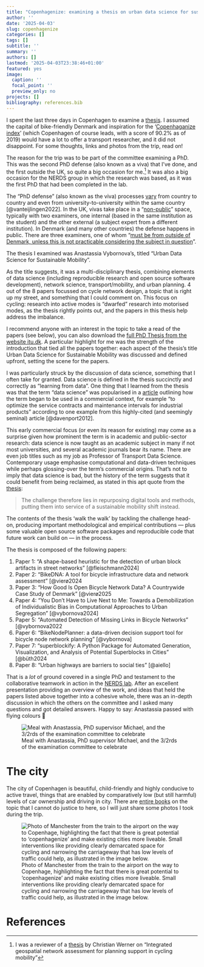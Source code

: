 ```yaml
---
title: "Copenhagenize: examining a thesis on urban data science for sustainable mobility and developing bike/research networks"
author: ''
date: '2025-04-03'
slug: copenhagenize
categories: []
tags: []
subtitle: ''
summary: ''
authors: []
lastmod: '2025-04-03T23:38:46+01:00'
featured: yes
image:
  caption: ''
  focal_point: ''
  preview_only: no
projects: []
bibliography: references.bib
---
```


I spent the last three days in Copenhagen to examine a [thesis](https://en.itu.dk/Research/PhD-Programme/PhD-Defences/PhD-Defences-2025/March/Anastassia-Vybornova).
I assumed the capital of bike-friendly Denmark and inspiration for the '[Copenhaganize index](https://copenhagenizeindex.eu/)' (which Copenhagen of course leads, with a score of 90.2% as of 2019) would have a lot to offer a transport researcher, and it did not disappoint.
For some thoughts, links and photos from the trip, read on!

The reason for the trip was to be part of the committee examining a PhD.
This was the second PhD defense (also known as a viva) that I've done, and the first outside the UK, so quite a big occasion for me.[^1]
It was also a big occasion for the NERDS group in which the research was based, as it was the first PhD that had been completed in the lab.

[^1]: I was a reviewer of a [thesis](https://bsky.app/profile/robinlovelace.bsky.social/post/3llxvrb652c2e) by Christian Werner on "Integrated geospatial network assessment for planning support in cycling mobility"

The "PhD defense" (also known as the viva) processes [vary](https://eprints.bournemouth.ac.uk/37508/7/624-Article%20Text-966-1-10-20230112.pdf) from country to country and even from university-to-university within the same country [@vanteijlingen2022].
In the UK, vivas take place in a "[non-public](https://vitae.ac.uk/resource/working-in-research/doctoral-research/the-viva/)" space, typically with two examiners, one internal (based in the same institution as the student) and the other external (a subject expert from a different institution).
In Denmark (and many other countries) the defense happens in public.
There are three examiners, one of whom "[must be from outside of Denmark, unless this is not practicable considering the subject in question](https://www.dtu.dk/english/-/media/dtudk/uddannelse/phd-udannelse/dokumenter/dtus-rules-for-the-phd-programme-may-2023.pdf)".

The thesis I examined was Anastassia Vybornova's, titled "Urban Data Science for Sustainable Mobility".

As the title suggests, it was a multi-disciplinary thesis, combining elements of data science (including reproducible research and open source software development), network science, transport/mobility, and urban planning.
4 out of the 8 papers focussed on cycle network design, a topic that is right up my street, and something that I could comment on.
This focus on cycling: research into active modes is "dwarfed" research into motorised modes, as the thesis rightly points out, and the papers in this thesis help address the imbalance.

I recommend anyone with an interest in the topic to take a read of the papers (see below), you can also download the [full PhD Thesis from the website itu.dk](https://en.itu.dk/Research/PhD-Programme/PhD-Defences/PhD-Defences-2025/March/Anastassia-Vybornova).
A particular highlight for me was the strength of the introduction that tied all the papers together: each aspect of the thesis's title Urban Data Science for Sustainable Mobility was discussed and defined upfront, setting the scene for the papers.

I was particularly struck by the discussion of data science, something that I often take for granted.
Data science is defined in the thesis succinctly and correctly as "learning from data".
One thing that I learned from the thesis was that the term "data science" was popularised in a [article](https://hbr.org/2012/10/data-scientist-the-sexiest-job-of-the-21st-century) outlining how the term began to be used in a commercial context, for example "to optimize the service contracts and maintenance intervals for industrial products" according to one example from this highly-cited (and seemingly seminal) article [@davenport2012].

This early commercial focus (or even its reason for existing) may come as a surprise given how prominent the term is in academic and public-sector research: data science is now taught as an academic subject in many if not most universities, and several academic journals bear its name.
There are even job titles such as my job as Professor of Transport Data Science.
Contemporary usage emphasise computational and data-driven techniques while perhaps glossing-over the term's commercial origins.
That's not to imply that data science is bad, but the history of the term suggests that it could benefit from being reclaimed, as stated in this apt quote from the [thesis](Trip to Copenhagen to examine a thesis on urban data science for sustainable mobility and to explore and develop bike and collaborative research networks):

> The challenge therefore lies in repurposing digital tools and methods, putting them into service of a sustainable mobility shift instead.

The contents of the thesis 'walk the walk' by tackling the challenge head-on, producing important methodological and empirical contributions — plus some valuable open source software packages and reproducible code that future work can build on — in the process.

The thesis is composed of the following papers:

1.  Paper 1: "A shape-based heuristic for the detection of urban block artifacts in street networks" [@fleischmann2024]
2.  Paper 2: "BikeDNA: A tool for bicycle infrastructure data and network assessment" \[@vierø2024
3.  Paper 3: "How Good Is Open Bicycle Network Data? A Countrywide Case Study of Denmark" \[@vierø2025
4.  Paper 4: "You Don’t Have to Live Next to Me: Towards a Demobilization of Individualistic Bias in Computational Approaches to Urban Segregation" [@vybornova2024]
5.  Paper 5: "Automated Detection of Missing Links in Bicycle Networks" \[@vybornova2022
6.  Paper 6: "BikeNodePlanner: a data-driven decision support tool for bicycle node network planning" [@vybornova]
7.  Paper 7: "superblockify: A Python Package for Automated Generation, Visualization, and Analysis of Potential Superblocks in Cities" \[@büth2024
8.  Paper 8: "Urban highways are barriers to social ties" [@aiello]

That is a *lot* of ground covered in a single PhD and testament to the collaborative teamwork in action in the [NERDS lab](https://nerds.itu.dk/).
After an excellent presentation providing an overview of the work, and ideas that held the papers listed above together into a cohesive whole, there was an in-depth discussion in which the others on the committee and I asked many questions and got detailed answers.
Happy to say: Anastassia passed with flying colours 🎉

![Meal with Anastassia, PhD supervisor Michael, and the 3/2rds of the examination committee to celebrate](images/paste-2.png){fig-alt="Meal in Copenhagen"}

# The city

The city of Copenhagen is beautiful, child-friendly and highly conducive to active travel, things that are enabled by comparatively low (but still harmful) levels of car ownership and driving in city.
There are [entire books](https://www.detail.de/de_en/kobehavn-englisch) on the topic that I cannot do justice to here, so I will just share some photos I took during the trip.

![Photo of Manchester from the train to the airport on the way to Copenhage, highlighting the fact that there is great potential to 'copenhagenize' and make existing cities more liveable. Small interventions like providing clearly demarcated space for cycling and narrowing the carriageway that has low levels of traffic could help, as illustrated in the image below.](images/paste-4.png)

# References